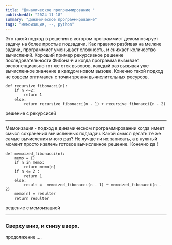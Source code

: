 ```yaml
---
title: "Динамическое программирование "
publishedAt: "2024-11-18"
summary: "Динамическое программирование"
tags: "мемоизация, --, python"
---
```









Это такой подход в решении в котором программист декомпозирует задачу на более простые подзадачи.
Как правило разбивая на мелкие задачи, программист уменьшает сложность, и снижает количество вычислений. 
Хороший пример рекурсивное решение последовательности Фибоначчи когда программа 
вызывает экспоненциально тот же стек вызовов, каждый раз вызывая уже вычисленное значение в каждом новом вызове.
Конечно такой подход не совсем оптимален с точки зрения вычислительных ресурсов.


```
def recursive_fibonacci(n):
    if n <=2:
        return 1
    else:
        return recursive_fibonacci(n - 1) + recursive_fibonacci(n - 2)

```
решение с рекурсисей

---








Мемоизация - подход в динамическом программировании когда имеет смысл сохранения вычисленных подзадач.
Какой смысл делать те же самые вычисления много раз? 
Не лучше ли их записать, а в нужный момент просто извлечь готовое вычисленное решение. Конечно да !


```
def memoized_fibonacci(n):
    memo = {}
    if n in memo:
        return memo[n]
    if n <= 2 :
        return 1
    else:
        result =  memoized_fibonacci(n - 1) + memoized_fibonacci(n - 2)
    memo[n] = resulter
    return resulter

```
решение с мемоизацией

---

### Сверху вниз, и снизу вверх.

продолжение ....




